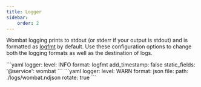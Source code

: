 ```yaml
---
title: Logger
sidebar:
    order: 2
---
```


Wombat logging prints to stdout (or stderr if your output is stdout) and is formatted
as [logfmt](https://brandur.org/logfmt) by default. Use these configuration options to change both the logging formats
as well as the destination of logs.

<Tabs>
  <TabItem label="Logfmt to Stdout">
```yaml
logger:
  level: INFO
  format: logfmt
  add_timestamp: false
  static_fields:
    '@service': wombat
```
  </TabItem>
  <TabItem label="JSON to File">
```yaml
logger:
  level: WARN
  format: json
  file:
    path: ./logs/wombat.ndjson
    rotate: true
```
  </TabItem>
</Tabs>